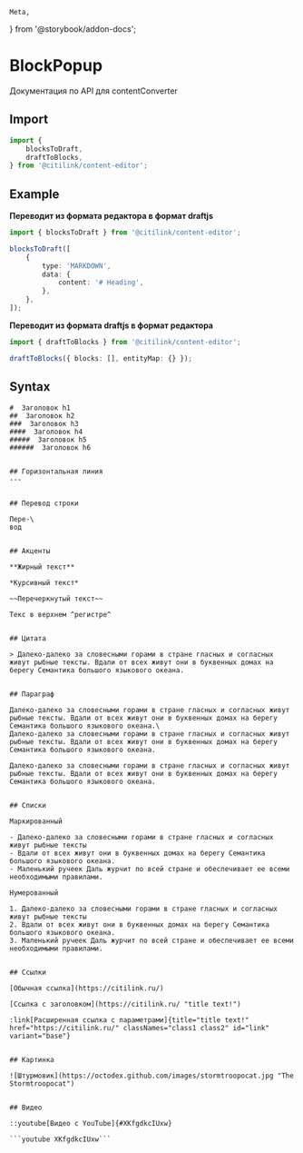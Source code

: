     Meta,
} from '@storybook/addon-docs';

<Meta
    id="contentConverter"
    title="Utils/contentConverter/Api"
/>

# BlockPopup

Документация по API для contentConverter

## Import

```typescript
import {
    blocksToDraft,
    draftToBlocks,
} from '@citilink/content-editor';
```

## Example

**Переводит из формата редактора в формат draftjs**

```typescript
import { blocksToDraft } from '@citilink/content-editor';

blocksToDraft([
    {
        type: 'MARKDOWN',
        data: {
            content: '# Heading',
        },
    },
]);
```

**Переводит из формата draftjs в формат редактора**

```typescript
import { draftToBlocks } from '@citilink/content-editor';

draftToBlocks({ blocks: [], entityMap: {} });
```

## Syntax

```
#  Заголовок h1
##  Заголовок h2
###  Заголовок h3
####  Заголовок h4
#####  Заголовок h5
######  Заголовок h6


## Горизонтальная линия
---


## Перевод строки

Пере-\
вод


## Акценты

**Жирный текст**

*Курсивный текст*

~~Перечеркнутый текст~~

Текс в верхнем ^регистре^


## Цитата

> Далеко-далеко за словесными горами в стране гласных и согласных живут рыбные тексты. Вдали от всех живут они в буквенных домах на берегу Семантика большого языкового океана.


## Параграф

Далеко-далеко за словесными горами в стране гласных и согласных живут рыбные тексты. Вдали от всех живут они в буквенных домах на берегу Семантика большого языкового океана.\
Далеко-далеко за словесными горами в стране гласных и согласных живут рыбные тексты. Вдали от всех живут они в буквенных домах на берегу Семантика большого языкового океана.

Далеко-далеко за словесными горами в стране гласных и согласных живут рыбные тексты. Вдали от всех живут они в буквенных домах на берегу Семантика большого языкового океана.


## Списки

Маркированный

- Далеко-далеко за словесными горами в стране гласных и согласных живут рыбные тексты
- Вдали от всех живут они в буквенных домах на берегу Семантика большого языкового океана.
- Маленький ручеек Даль журчит по всей стране и обеспечивает ее всеми необходимыми правилами.

Нумерованный

1. Далеко-далеко за словесными горами в стране гласных и согласных живут рыбные тексты
2. Вдали от всех живут они в буквенных домах на берегу Семантика большого языкового океана.
3. Маленький ручеек Даль журчит по всей стране и обеспечивает ее всеми необходимыми правилами.


## Ссылки

[Обычная ссылка](https://citilink.ru/)

[Ссылка с заголовком](https://citilink.ru/ "title text!")

:link[Расширенная ссылка с параметрами]{title="title text!" href="https://citilink.ru/" classNames="class1 class2" id="link" variant="base"}


## Картинка

![Штурмовик](https://octodex.github.com/images/stormtroopocat.jpg "The Stormtroopocat")


## Видео

::youtube[Видео с YouTube]{#XKfgdkcIUxw}

```youtube XKfgdkcIUxw```
```
